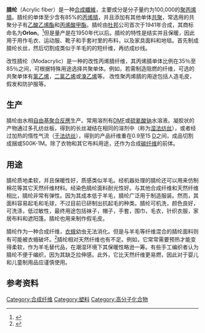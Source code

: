 '''腈纶'''（Acrylic fiber）是一种[[合成纖維|合成纖維]]，主要成分是分子量约为100,000的[[聚丙烯腈|聚丙烯腈]]。腈纶的单体至少含有85%的[[丙烯腈|丙烯腈]]，并且添加有其他单体[[共聚物|共聚]]，常选用的共聚分子有[[乙酸乙烯酯|乙酸乙烯酯]]和[[丙烯酸甲酯|丙烯酸甲酯]]。腈纶由[[杜邦|杜邦]]公司首次于1941年合成，其商标命名为'''Orlon'''。<ref>{{cite web|author1=Dupont Corporation|title=1941-69: Changing Times. Orlon® : 1941|url=http://www2.dupont.com/Phoenix_Heritage/en_US/landing_era4.html|accessdate=2017年3月25日|language=en|archive-date=2015年7月9日|archive-url=https://web.archive.org/web/20150709143802/http://www2.dupont.com/Phoenix_Heritage/en_US/landing_era4.html|dead-url=yes}}</ref>但是量产是在1950年代以后。腈纶的特性是结实并且保暖，因此用于用作毛衣、运动服、靴子和手套衬里的布料，以及家具面料和地毯。首先制成腈纶长丝，然后切割成类似于羊毛的的短纤维，再纺成纱线。

改性腈纶（Modacrylic）是一种的改性丙烯腈纤维，其丙烯腈单体比例在35％至85％之间，可根据特殊用途选择共聚单体。例如，若需制造阻燃的纤维，可选的共聚单体有[[氯乙烯|氯乙烯]]，[[二氯乙烯|二氯乙烯]]或[[溴乙烯|溴乙烯]]等。 改性聚丙烯腈的用途包括人造毛皮，假发和防护服等。

==生产==
腈纶由水相[[自由基聚合反應|自由基聚合反應]]生产。常用溶剂有[[二甲基甲醯胺|DMF]]或[[硫氰酸钠|硫氰酸钠]]水溶液。凝胶状的产物通过多孔纺丝板，得到的长丝凝结在相同的溶剂中（称为[[湿法纺丝|湿法纺丝]]），或者经过加热的惰性气流（[[干法纺丝|干法纺丝]]），得到的产品纤维重在0.9至15 [[紡織材料測量單位|D]]之间，成品切割成捆或500K-1M{{en-link|纤维束|Tow}}。除了衣物和其它布料用途，还作为合成[[碳纤维|碳纤维]]的前体。

==用途==
腈纶质地柔软，并且保暖性好，质感类似羊毛。经机器处理的腈纶还可以用来仿制棉花等其它天然纤维材料。经染色腈纶面料耐光性好。与其他合成纤维和天然纤维相比，腈纶非常有弹性。因为其成本低于羊毛，腈纶广泛用于制造服装。然而，其面料容易起毛和毛球，不过目前已研制出抗起毛的种类。腈纶可机洗，颜色良好，可洗涤，低过敏性，最终用途包括袜子，帽子，手套，围巾，毛衣，针织衣服，家居布料和遮阳篷。腈纶也用来制作假毛皮。

腈纶作为一种合成纤维，[[衣蛾|衣蛾]]幼虫无法消化。但是与羊毛等纤维混合的腈纶面料则有可能被衣蛾破坏。<ref>{{cite web|url = http://www2.ca.uky.edu/agc/pubs/ip/ip50/ip50.pdf|title = Fabric Insect Pests: Clothes Moths & Carpet Beetles|date = February 1995|accessdate = 2016-01-06|website = University of Kentucky: College of Agriculture, Food, and Environment|publisher = |last = Dedic|first = Bette Jo|last2 = Potter|first2 = Mike|language = en|archive-date = 2016-03-20|archive-url = https://web.archive.org/web/20160320122109/http://www2.ca.uky.edu/agc/pubs/ip/ip50/ip50.pdf|dead-url = no}}</ref>腈纶相对天然纤维也有不足。例如，它常常需要预热才能变得柔软，作为羊毛替代品，在潮湿环境下其保暖性略逊一筹。有些手工编织者认为腈纶不便于编织，因为其缺乏拉伸感。此外，它比天然纤维更易燃，因此对于婴儿和儿童制用品应谨慎使用。

==参考资料==
{{Reflist}}

{{合成材料}}

[[Category:合成纤维|Category:合成纤维]]
[[Category:塑料|Category:塑料]]
[[Category:高分子化合物|Category:高分子化合物]]